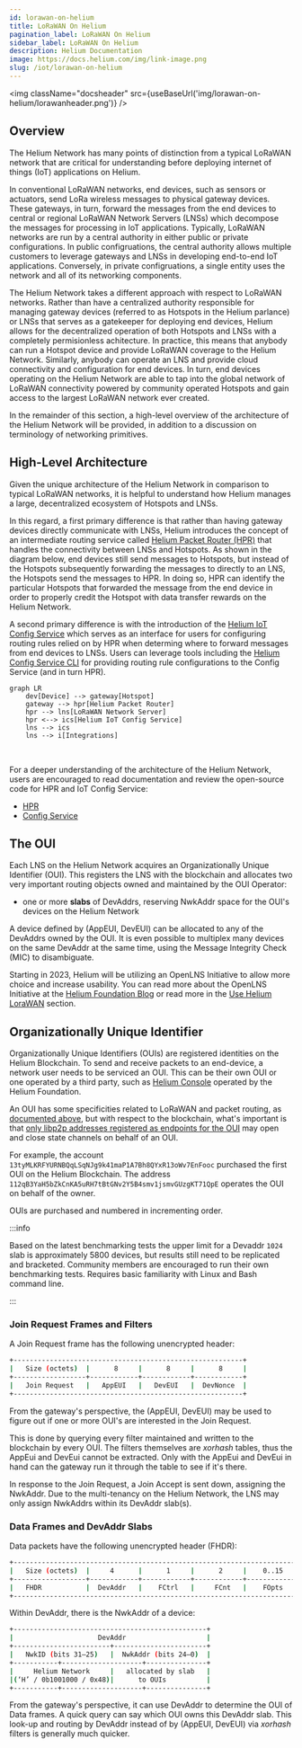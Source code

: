 ```yaml
---
id: lorawan-on-helium
title: LoRaWAN On Helium
pagination_label: LoRaWAN On Helium
sidebar_label: LoRaWAN On Helium
description: Helium Documentation
image: https://docs.helium.com/img/link-image.png
slug: /iot/lorawan-on-helium
---
```



<img className="docsheader" src={useBaseUrl('img/lorawan-on-helium/lorawanheader.png')} />

## Overview

The Helium Network has many points of distinction from a typical LoRaWAN network that are critical
for understanding before deploying internet of things (IoT) applications on Helium.

In conventional LoRaWAN networks, end devices, such as sensors or actuators, send LoRa wireless
messages to physical gateway devices. These gateways, in turn, forward the messages from the end
devices to central or regional LoRaWAN Network Servers (LNSs) which decompose the messages for
processing in IoT applications. Typically, LoRaWAN networks are run by a central authority in either
public or private configurations. In public configruations, the central authority allows multiple
customers to leverage gateways and LNSs in developing end-to-end IoT applications. Conversely, in
private configruations, a single entity uses the network and all of its networking components.

The Helium Network takes a different approach with respect to LoRaWAN networks. Rather than have a
centralized authority responsible for managing gateway devices (referred to as Hotspots in the
Helium parlance) or LNSs that serves as a gatekeeper for deploying end devices, Helium allows for
the decentralized operation of both Hotspots and LNSs with a completely permisionless achitecture.
In practice, this means that anybody can run a Hotspot device and provide LoRaWAN coverage to the
Helium Network. Similarly, anybody can operate an LNS and provide cloud connectivity and
configuration for end devices. In turn, end devices operating on the Helium Network are able to tap
into the global network of LoRaWAN connectivity powered by community operated Hotspots and gain
access to the largest LoRaWAN network ever created.

In the remainder of this section, a high-level overview of the architecture of the Helium Network
will be provided, in addition to a discussion on terminology of networking primitives.

## High-Level Architecture

Given the unique architecture of the Helium Network in comparison to typical LoRaWAN networks, it is
helpful to understand how Helium manages a large, decentralized ecosystem of Hotspots and LNSs.

In this regard, a first primary difference is that rather than having gateway devices directly
communicate with LNSs, Helium introduces the concept of an intermediate routing service called
[Helium Packet Router (HPR)](https://github.com/helium/helium-packet-router) that handles the
connectivity between LNSs and Hotspots. As shown in the diagram below, end devices still send
messages to Hotspots, but instead of the Hotspots subsequently forwarding the messages to directly
to an LNS, the Hotspots send the messages to HPR. In doing so, HPR can identify the particular
Hotspots that forwarded the message from the end device in order to properly credit the Hotspot
with data transfer rewards on the Helium Network.

A second primary difference is with the introduction of the
[Helium IoT Config Service](https://github.com/helium/oracles/tree/main/iot_config) which serves as
an interface for users for configuring routing rules relied on by HPR when determing where to
forward messages from end devices to LNSs. Users can leverage tools including the
[Helium Config Service CLI](https://github.com/helium/helium-config-service-cli) for providing
routing rule configurations to the Config Service (and in turn HPR).

```mermaid
graph LR
    dev[Device] --> gateway[Hotspot]
    gateway --> hpr[Helium Packet Router]
    hpr --> lns[LoRaWAN Network Server]
    hpr <--> ics[Helium IoT Config Service]
    lns --> ics
    lns --> i[Integrations]
```

<br />

For a deeper understanding of the architecture of the Helium Network, users are encouraged to read
documentation and review the open-source code for HPR and IoT Config Service:

- [HPR](https://github.com/helium/helium-packet-router)
- [Config Service](https://github.com/helium/oracles/tree/main/iot_config)

## The OUI

Each LNS on the Helium Network acquires an Organizationally Unique Identifier (OUI). This registers
the LNS with the blockchain and allocates two very important routing objects owned and maintained by
the OUI Operator:

- one or more **slabs** of DevAddrs, reserving NwkAddr space for the OUI's devices on the Helium
  Network

A device defined by (AppEUI, DevEUI) can be allocated to any of the DevAddrs owned by the OUI. It is
even possible to multiplex many devices on the same DevAddr at the same time, using the Message
Integrity Check (MIC) to disambiguate.

Starting in 2023, Helium will be utilizing an OpenLNS Initiative to allow more choice and increase
usability. You can read more about the OpenLNS Initiative at the [Helium Foundation
Blog][foundation-blog] or read more in the [Use Helium LoraWAN](/iot/lorawan-network-servers)
section.

## Organizationally Unique Identifier

Organizationally Unique Identifiers (OUIs) are registered identities on the Helium Blockchain. To
send and receive packets to an end-device, a network user needs to be serviced an OUI. This can be
their own OUI or one operated by a third party, such as [Helium Console](/console) operated by the
Helium Foundation.

An OUI has some specificities related to LoRaWAN and packet routing, as
[documented above](/iot/lorawan-on-helium#the-oui), but with respect to the blockchain, what's
important is that
[only libp2p addresses registered as endpoints for the OUI](https://github.com/helium/proto/blob/master/src/blockchain_txn_oui_v1.proto#L6)
may open and close state channels on behalf of an OUI.

For example, the account `13tyMLKRFYURNBQqLSqNJg9k41maP1A7Bh8QYxR13oWv7EnFooc` purchased the first
OUI on the Helium Blockchain. The address `112qB3YaH5bZkCnKA5uRH7tBtGNv2Y5B4smv1jsmvGUzgKT71QpE`
operates the OUI on behalf of the owner.

OUIs are purchased and numbered in incrementing order.

:::info

Based on the latest benchmarking tests the upper limit for a Devaddr `1024` slab is approximately
5800 devices, but results still need to be replicated and bracketed. Community members are
encouraged to run their own benchmarking tests. Requires basic familiarity with Linux and Bash
command line.

:::

### Join Request Frames and Filters

A Join Request frame has the following unencrypted header:

```bash
+---------------------------------------------------------+
|   Size (octets)  |      8     |      8     |      8     |
+------------------+------------+------------+------------+
|   Join Request   |   AppEUI   |   DevEUI   |  DevNonce  |
+---------------------------------------------------------+
```

From the gateway's perspective, the (AppEUI, DevEUI) may be used to figure out if one or more OUI's
are interested in the Join Request.

This is done by querying every filter maintained and written to the blockchain by every OUI. The
filters themselves are _xorhash_ tables, thus the AppEui and DevEui cannot be extracted. Only with
the AppEui and DevEui in hand can the gateway run it through the table to see if it's there.

In response to the Join Request, a Join Accept is sent down, assigning the NwkAddr. Due to the
multi-tenancy on the Helium Network, the LNS may only assign NwkAddrs within its DevAddr slab(s).

### Data Frames and DevAddr Slabs

Data packets have the following unencrypted header (FHDR):

```bash
+----------------------------------------------------------------------+
|   Size (octets)  |     4      |      1     |      2     |    0..15   |
+------------------+------------+------------+------------+------------+
|   FHDR           |  DevAddr   |    FCtrl   |     FCnt   |    FOpts   |
+----------------------------------------------------------------------+
```

Within DevAddr, there is the NwkAddr of a device:

```bash
+------------------------------------------------+
|                     DevAddr                    |
+------------------------+-----------------------+
|   NwkID (bits 31–25)   |  NwkAddr (bits 24–0)  |
+-----------+--------------------+---------------+
|     Helium Network     |   allocated by slab   |
|(‘H’ / 0b1001000 / 0x48)|      to OUIs          |
+-----------+--------------------+---------------+
```

From the gateway's perspective, it can use DevAddr to determine the OUI of Data frames. A quick
query can say which OUI owns this DevAddr slab. This look-up and routing by DevAddr instead of by
\(AppEUI, DevEUI\) via _xorhash_ filters is generally much quicker.

[foundation-blog]:
  https://medium.com/helium-foundation/scaling-iot-growth-with-heliums-open-lns-initiative-c906e6953d6d
